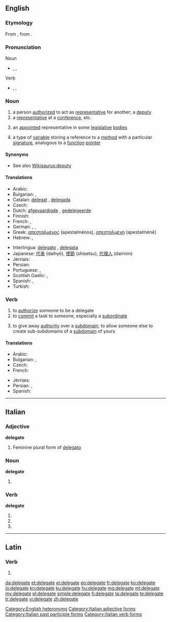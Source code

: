 ==English==

===Etymology===
From {{etyl|fro|en}} {{term|delegat|lang=fro}}, from {{etyl|la|en}} {{term|delegatus|lang=la}}.

===Pronunciation===
; Noun
* {{enPR|dĕlʹĭ-gət}}, {{IPA|/ˈdɛlɪɡət/}}, {{X-SAMPA|/"dElig@t/}}
; Verb
* {{enPR|dĕlʹĭ-gāt'}}, {{IPA|/ˈdɛlɪˌɡeɪt/}}, {{X-SAMPA|/"dEli%geIt/}}

===Noun===
{{en-noun}}

# a person [[authorized]] to act as [[representative]] for another; a [[deputy]]
# a [[representative]] at a [[conference]], etc.
# {{context|US|lang=en}} an [[appointed]] representative in some [[legislative]] [[bodies]]
# {{context|computing|lang=en}} a type of [[variable]] storing a reference to a [[method]] with a particular [[signature]], analogous to a [[function]] [[pointer]]

====Synonyms====
* See also [[Wikisaurus:deputy]]

====Translations====
{{trans-top|deputy, envoy, representative}}
* Arabic: {{t-|ar|موفد|m}}
* Bulgarian: {{t+|bg|делегат|m|sc=Cyrl}},  {{t+|bg|представител|m|sc=Cyrl}}
* Catalan: [[delegat]] {{g|m}}, [[delegada]] {{g|f}}
* Czech: {{t-|cs|delegát|m}}
* Dutch: [[afgevaardigde]] {{g|m}}, [[gedelegeerde]] {{g|m}}
* Finnish: {{t+|fi|edustaja}}
* French: {{t+|fr|délégué|m}}, {{t+|fr|déléguée|f}}
* German: {{t-|de|Delegierter|m}}, {{t+|de|Abgeordneter|m}}, {{t+|de|Vertreter|m}}
* Greek: [[απεσταλμένος]] {{g|m}} (apestalménos), [[απεσταλμένη]] {{g|f}} (apestalménē)
* Hebrew: {{t-|he|בא-כוח|m|tr=bá-kóakh|sc=Hebr}},  {{t-|he|נציג|m|tr=natzíg|sc=Hebr}}
{{trans-mid}}
* Interlingua: [[delegato]] {{g|m}}, [[delegata]] {{g|f}}
* Japanese: [[代表]] (daihyō), [[使節]] (shisetsu), [[代理人]] (dairinin)
* Jèrriais: {{tø|roa-jer|d'lédgi|m}}
* Persian: {{t+|fa|نماینده|sc=fa-Arab}}
* Portuguese: {{t+|pt|delegado|m}}, {{t-|pt|delegada|f}}
* Scottish Gaelic: {{t-|gd|neach-ionaid|m}}, {{t-|gd|riochdaire|m}}
* Spanish: {{t+|es|delegado|m}}, {{t-|es|delegada|f}}
* Turkish: {{t+|tr|delege}}
{{trans-bottom}}

===Verb===
{{en-verb|delegat|ing}}

# to [[authorize]] someone to be a delegate
# to [[commit]] a task to someone, especially a [[subordinate]]
# {{context|computing|Internet|lang=en}} {{qualifier|of a [[subdomain]]}} to give away [[authority]] over a [[subdomain]]; to allow someone else to create sub-subdomains of a [[subdomain]] of yours

====Translations====
{{trans-top|to commit a task to someone}}
* Arabic: {{t-|ar|فوض}}
* Bulgarian: {{t+|bg|делегирам|sc=Cyrl}},  {{t+|bg|упълномощавам|sc=Cyrl}}
* Czech: {{t+|cs|delegovat}}
* French: {{t+|fr|déléguer}}
{{trans-mid}}
* Jèrriais: {{tø|roa-jer|d'lédgi}}
* Persian: {{t+|fa|سپردن|sc=fa-Arab}}, {{t-|fa|تفویض کردن|sc=fa-Arab}}
* Spanish: {{t+|es|diputar}}
{{trans-bottom}}

[[Category:English heteronyms]]

----

==Italian==

===Adjective===
'''delegate''' {{g|f}}

# Feminine plural form of [[delegato]]

===Noun===
'''delegate''' {{g|f}}

# {{plural of|delegata|lang=it}}

===Verb===
'''delegate'''

# {{conjugation of|delegare||2|p|pres|ind|lang=it}}
# {{conjugation of|delegare||2|p|imp|lang=it}}
# {{feminine plural of|delegato|lang=it}}

[[Category:Italian adjective forms]]
[[Category:Italian past participle forms]]
[[Category:Italian verb forms]]

----

==Latin==

===Verb===
{{la-verb-form|dēlēgāte}}

# {{conjugation of|dēlēgō||1|p|pres|act|imp|lang=la}}

[[da:delegate]]
[[et:delegate]]
[[el:delegate]]
[[eo:delegate]]
[[fr:delegate]]
[[ko:delegate]]
[[io:delegate]]
[[kn:delegate]]
[[ku:delegate]]
[[hu:delegate]]
[[mg:delegate]]
[[ml:delegate]]
[[my:delegate]]
[[pl:delegate]]
[[simple:delegate]]
[[fi:delegate]]
[[ta:delegate]]
[[te:delegate]]
[[tr:delegate]]
[[vi:delegate]]
[[zh:delegate]]